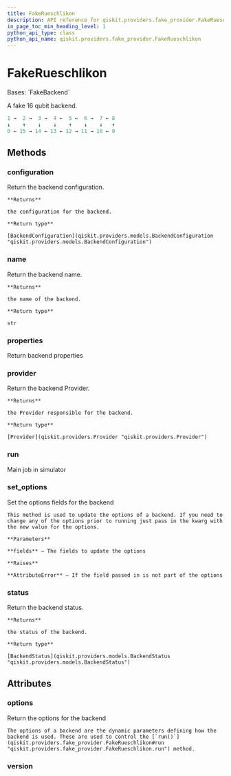 ```yaml
---
title: FakeRueschlikon
description: API reference for qiskit.providers.fake_provider.FakeRueschlikon
in_page_toc_min_heading_level: 1
python_api_type: class
python_api_name: qiskit.providers.fake_provider.FakeRueschlikon
---
```


# FakeRueschlikon

<Class id="qiskit.providers.fake_provider.FakeRueschlikon" isDedicatedPage={true} github="https://github.com/qiskit/qiskit/tree/stable/0.24/qiskit/providers/fake_provider/backends/rueschlikon/fake_rueschlikon.py" signature="FakeRueschlikon" modifiers="class">
  Bases: `FakeBackend`

  A fake 16 qubit backend.

  ```python
  1 →  2 →  3 →  4 ←  5 ←  6 →  7 ← 8
  ↓    ↑    ↓    ↓    ↑    ↓    ↓   ↑
  0 ← 15 → 14 ← 13 ← 12 → 11 → 10 ← 9
  ```

  ## Methods

  <span id="qiskit-providers-fake-provider-fakerueschlikon-configuration" />

  ### configuration

  <Function id="qiskit.providers.fake_provider.FakeRueschlikon.configuration" signature="FakeRueschlikon.configuration()">
    Return the backend configuration.

    **Returns**

    the configuration for the backend.

    **Return type**

    [BackendConfiguration](qiskit.providers.models.BackendConfiguration "qiskit.providers.models.BackendConfiguration")
  </Function>

  <span id="qiskit-providers-fake-provider-fakerueschlikon-name" />

  ### name

  <Function id="qiskit.providers.fake_provider.FakeRueschlikon.name" signature="FakeRueschlikon.name()">
    Return the backend name.

    **Returns**

    the name of the backend.

    **Return type**

    str
  </Function>

  <span id="qiskit-providers-fake-provider-fakerueschlikon-properties" />

  ### properties

  <Function id="qiskit.providers.fake_provider.FakeRueschlikon.properties" signature="FakeRueschlikon.properties()">
    Return backend properties
  </Function>

  <span id="qiskit-providers-fake-provider-fakerueschlikon-provider" />

  ### provider

  <Function id="qiskit.providers.fake_provider.FakeRueschlikon.provider" signature="FakeRueschlikon.provider()">
    Return the backend Provider.

    **Returns**

    the Provider responsible for the backend.

    **Return type**

    [Provider](qiskit.providers.Provider "qiskit.providers.Provider")
  </Function>

  <span id="qiskit-providers-fake-provider-fakerueschlikon-run" />

  ### run

  <Function id="qiskit.providers.fake_provider.FakeRueschlikon.run" signature="FakeRueschlikon.run(run_input, **kwargs)">
    Main job in simulator
  </Function>

  <span id="qiskit-providers-fake-provider-fakerueschlikon-set-options" />

  ### set\_options

  <Function id="qiskit.providers.fake_provider.FakeRueschlikon.set_options" signature="FakeRueschlikon.set_options(**fields)">
    Set the options fields for the backend

    This method is used to update the options of a backend. If you need to change any of the options prior to running just pass in the kwarg with the new value for the options.

    **Parameters**

    **fields** – The fields to update the options

    **Raises**

    **AttributeError** – If the field passed in is not part of the options
  </Function>

  <span id="qiskit-providers-fake-provider-fakerueschlikon-status" />

  ### status

  <Function id="qiskit.providers.fake_provider.FakeRueschlikon.status" signature="FakeRueschlikon.status()">
    Return the backend status.

    **Returns**

    the status of the backend.

    **Return type**

    [BackendStatus](qiskit.providers.models.BackendStatus "qiskit.providers.models.BackendStatus")
  </Function>

  ## Attributes

  ### options

  <Attribute id="qiskit.providers.fake_provider.FakeRueschlikon.options">
    Return the options for the backend

    The options of a backend are the dynamic parameters defining how the backend is used. These are used to control the [`run()`](qiskit.providers.fake_provider.FakeRueschlikon#run "qiskit.providers.fake_provider.FakeRueschlikon.run") method.
  </Attribute>

  ### version

  <Attribute id="qiskit.providers.fake_provider.FakeRueschlikon.version" attributeValue="1" />
</Class>

